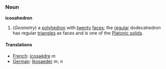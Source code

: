 ===Noun===
'''icosahedron'''

#(''Geometry'') a [[polyhedron]] with [[twenty]] [[face]]s; the [[regular]] dodecahedron has regular [[triangle]]s as faces and is one of the [[Platonic solid]]s.

====Translations====
*[[French]]: [[icosaèdre]] ''m''
*[[German]]: [[Ikosaeder]] ''m'', ''n''